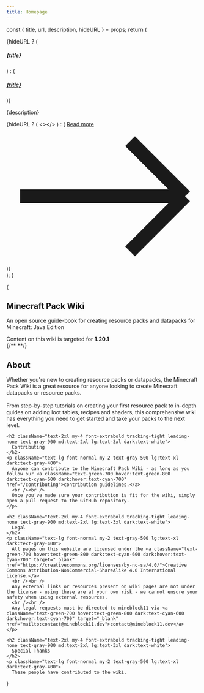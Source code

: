 ```yaml
---
title: Homepage
---
```



  const { title, url, description, hideURL } = props;
  return (
    <div class="max-w-sm p-6 bg-white border border-neutral-200 rounded-lg shadow dark:bg-neutral-800 dark:border-neutral-700 flex flex-col justify-between">
      <div>
        {hideURL ? (
          <h5 class="mb-2 text-2xl font-bold tracking-tight text-gray-900 dark:text-white">
            {title}
          </h5>
        ) : (
          <a href={url}>
            <h5 class="mb-2 text-2xl font-bold tracking-tight text-gray-900 dark:text-white">
              {title}
            </h5>
          </a>
        )}
        <p class="mb-3 font-normal text-gray-700 dark:text-gray-400">
          {description}
        </p>
      </div>
      <div>
        {hideURL ? (
          <></>
        ) : (
          <a
            href={url}
            class="inline-flex items-center px-3 py-2 text-sm font-medium text-center text-white bg-green-700 rounded-lg hover:bg-green-800 focus:ring-4 focus:outline-none focus:ring-green-300 dark:bg-cyan-600 dark:hover:bg-cyan-700 dark:focus:ring-cyan-800"
          >
            Read more
            <svg
              class="w-3.5 h-3.5 ml-2"
              aria-hidden="true"
              xmlns="http://www.w3.org/2000/svg"
              fill="none"
              viewBox="0 0 14 10"
            >
              <path
                stroke="currentColor"
                strokeLineCap="round"
                strokeLineJoin="round"
                strokeWidth="2"
                d="M1 5h12m0 0L9 1m4 4L9 9"
              />
            </svg>
          </a>
        )}
      </div>
    </div>
  );
}

{

<section className="bg-white dark:bg-neutral-900">
  <div className="py-8 px-auto mx-auto max-w-screen-xl text-center lg:py-16 lg:px-12 !pb-0">
    <h1 className="mb-4 text-4xl font-extrabold tracking-tight leading-none text-gray-900 md:text-5xl lg:text-6xl dark:text-white">
      Minecraft Pack Wiki
    </h1>
    <p className="mb-8 text-lg font-normal text-gray-500 lg:text-xl sm:px-16 xl:px-48 dark:text-gray-400">
      An open source guide-book for creating resource packs and datapacks for Minecraft: Java Edition
    </p>
    <div className="max-sm:px-4 my-5 text-left max-w-sm mx-auto justify-center">
      <Callout type="info">
        Content on this wiki is targeted for <strong>1.20.1</strong>
      </Callout>
    </div>
    <div className="max-sm:px-4 flex flex-wrap gap-4 justify-center">
      {/**<Card
        title="Get Started"
        description="Learn how to create your first mod using the Fabric modloader."
        url="/getting-started"
      />
      <Card
        title="Adding Items"
        description="Learn how to create your first item and add interactivity to it."
        url="/items"
      />
      <Card
        title="Adding Blocks"
        description="Find out how to create your first block, and how to utilize Minecraft's existing blockstate and block entity systems."
        url="/blocks"
      />
      <Card
        title="Data Generation"
        description="Discover how to utilize data generation to reduce the amount of JSON files you have to manually write."
        url="/data-generation"
      />
      <Card
        title="Rendering"
        description="Learn how to create GUIs and render directly into the world."
        url="/rendering"
      />**/}
    </div>
  </div>
  <div className="px-16 py-8 px-auto mx-auto max-w-screen-xl lg:py-16 lg:px-12">
    <h2 className="text-2xl my-4 font-extrabold tracking-tight leading-none text-gray-900 md:text-2xl lg:text-3xl dark:text-white">
      About
    </h2>
    <p className="text-lg font-normal my-2 text-gray-500 lg:text-xl dark:text-gray-400">
      Whether you're new to creating resource packs or datapacks, the Minecraft Pack Wiki is a great resource for anyone looking to create Minecraft
      datapacks or resource packs.<br /> <br />From step-by-step tutorials on creating your
      first resource pack to in-depth guides on adding loot tables, recipes and shaders, this comprehensive wiki has everything you need to
      get started and take your packs to the next level.
    </p>

    <h2 className="text-2xl my-4 font-extrabold tracking-tight leading-none text-gray-900 md:text-2xl lg:text-3xl dark:text-white">
      Contributing
    </h2>
    <p className="text-lg font-normal my-2 text-gray-500 lg:text-xl dark:text-gray-400">
      Anyone can contribute to the Minecraft Pack Wiki - as long as you follow our <a className="text-green-700 hover:text-green-800 dark:text-cyan-600 dark:hover:text-cyan-700" href="/contributing">contribution guidelines.</a>
      <br /><br />
      Once you've made sure your contribution is fit for the wiki, simply open a pull request to the GitHub repository.
    </p>

    <h2 className="text-2xl my-4 font-extrabold tracking-tight leading-none text-gray-900 md:text-2xl lg:text-3xl dark:text-white">
      Legal
    </h2>
    <p className="text-lg font-normal my-2 text-gray-500 lg:text-xl dark:text-gray-400">
      All pages on this website are licensed under the <a className="text-green-700 hover:text-green-800 dark:text-cyan-600 dark:hover:text-cyan-700" target="_blank" href="https://creativecommons.org/licenses/by-nc-sa/4.0/">Creative Commons Attribution-NonCommercial-ShareAlike 4.0 International License.</a>
      <br /><br />
      Any external links or resources present on wiki pages are not under the license - using these are at your own risk - we cannot ensure your safety when using external resources.
      <br /><br />
      Any legal requests must be directed to mineblock11 via <a className="text-green-700 hover:text-green-800 dark:text-cyan-600 dark:hover:text-cyan-700" target="_blank" href="mailto:contact@mineblock11.dev">contact@mineblock11.dev</a>
    </p>

    <h2 className="text-2xl my-4 font-extrabold tracking-tight leading-none text-gray-900 md:text-2xl lg:text-3xl dark:text-white">
      Special Thanks
    </h2>
    <p className="text-lg font-normal my-2 text-gray-500 lg:text-xl dark:text-gray-400">
      These people have contributed to the wiki.
</p>

  </div>
</section>
}
